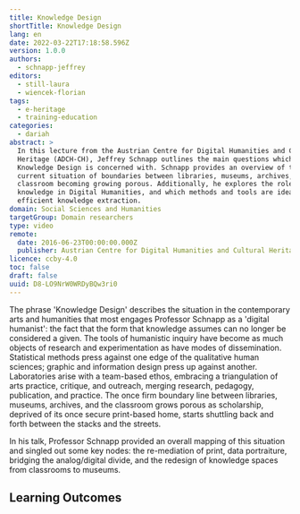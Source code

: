 ```yaml
---
title: Knowledge Design
shortTitle: Knowledge Design
lang: en
date: 2022-03-22T17:18:58.596Z
version: 1.0.0
authors:
  - schnapp-jeffrey
editors:
  - still-laura
  - wiencek-florian
tags:
  - e-heritage
  - training-education
categories:
  - dariah
abstract: >
  In this lecture from the Austrian Centre for Digital Humanities and Cultural
  Heritage (ADCH-CH), Jeffrey Schnapp outlines the main questions which
  Knowledge Design is concerned with. Schnapp provides an overview of the
  current situation of boundaries between libraries, museums, archives, and the
  classroom becoming growing porous. Additionally, he explores the role of
  knowledge in Digital Humanities, and which methods and tools are ideal for
  efficient knowledge extraction.
domain: Social Sciences and Humanities
targetGroup: Domain researchers
type: video
remote:
  date: 2016-06-23T00:00:00.000Z
  publisher: Austrian Centre for Digital Humanities and Cultural Heritage (ACDH-CH)
licence: ccby-4.0
toc: false
draft: false
uuid: D8-LO9NrW0WRDyBQw3ri0
---
```

The phrase 'Knowledge Design' describes the situation in the contemporary arts and humanities that most engages Professor Schnapp as a 'digital humanist': the fact that the form that knowledge assumes can no longer be considered a given. The tools of humanistic inquiry have become as much objects of research and experimentation as have modes of dissemination. Statistical methods press against one edge of the qualitative human sciences; graphic and information design press up against another. Laboratories arise with a team-based ethos, embracing a triangulation of arts practice, critique, and outreach, merging research, pedagogy, publication, and practice. The once firm boundary line between libraries, museums, archives, and the classroom grows porous as scholarship, deprived of its once secure print-based home, starts shuttling back and forth between the stacks and the streets.

In his talk, Professor Schnapp provided an overall mapping of this situation and singled out some key nodes: the re-mediation of print, data portraiture, bridging the analog/digital divide, and the redesign of knowledge spaces from classrooms to museums.



## Learning Outcomes



<VideoCard provider="youtube" id="FttED2UKemY" title="ACDH-CH Lecture 2.1 – Jeffrey Schnapp – Knowledge Design" subtitle="Click here to view" image="images/acdh-ch-video.png" />